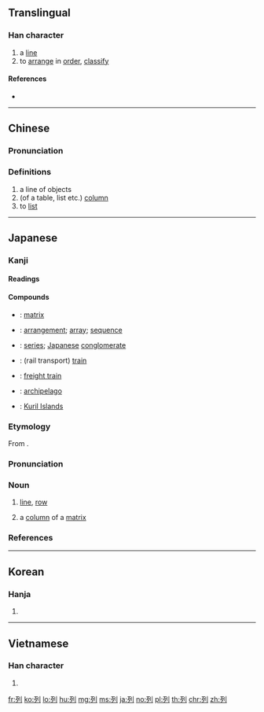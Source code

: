 ==Translingual==

===Han character===
{{Han char|rn=18|rad=刀|as=04|sn=6|four=12200|canj=MNLN|ids=⿰歹刂}}

# a [[line]]
# to [[arrange]] in [[order]], [[classify]]

====References====
* {{Han ref|kx=0137.260|dkj=01901|dj=0309.130|hdz=10325.050|uh=5217|ud=21015|bh=A643|bd=42563}}

----

==Chinese==
{{zh-forms}}

===Pronunciation===
{{zh-pron
|m=liè
|c=lit6
|h=pfs=lie̍t
|mn=lia̍t
|mc=y
|oc=y
|ma=
|cat=n,v}}

===Definitions===
{{zh-hanzi}}

# a line of objects
# (of a table, list etc.) [[column]]
# to [[list]]


----

==Japanese==

===Kanji===
{{ja-kanji|grade=3|rs=刀04}}

====Readings====
{{ja-readings|goon=[[れち]] (rechi)|kanon=[[れつ]] (retsu)|kun=[[つらねる]] (tsuraneru)}}

====Compounds====
{{der-top|Compounds}}
* {{ja-r|行列|ぎょうれつ}}: [[matrix]]
* {{ja-r|配列|はいれつ}}: [[arrangement]]; [[array]]; [[sequence]]
* {{ja-r|系列|けいれつ}}: [[series]]; [[Japanese]] [[conglomerate]]
* {{ja-r|列車|れっしゃ}}: (rail transport) [[train]]
* {{ja-r|貨物列車|かもつれっしゃ}}: [[freight train]]
* {{ja-r|列島|れっとう}}: [[archipelago]]
* {{ja-r|千島列島|ちしまれっとう}}: [[Kuril Islands]]

{{der-bottom}}

{{ja-kanjitab|れつ|yomi=o}}

===Etymology===
From {{etyl|ltc|ja|sort=れつ}} {{m|zh|列|tr=ljet}}.

===Pronunciation===
{{ja-pron|yomi=kanon|れつ|acc=1|acc_ref=DJR,NHK}}

===Noun===
{{ja-noun|れつ}}

# [[line]], [[row]]
# {{label|ja|mathematics|sort=れつ}} a [[column]] of a [[matrix]]

===References===
<references/>

----

==Korean==

===Hanja===
{{ko-hanja|hangeul=렬|rv=ryeol|mr=ryŏl}}

# {{defn|lang=ko|sort=刀04}}

----

==Vietnamese==

===Han character===
{{vi-hantu|[[liệt]], [[lít]], [[lịt]], [[lướt]], [[rịt]], [[lệch]], [[loẹt]], [[rệt]], [[riệt]], [[rít]]|rs=刀04}}

# {{defn|lang=vi|sort=刀04}}

[[fr:列]]
[[ko:列]]
[[lo:列]]
[[hu:列]]
[[mg:列]]
[[ms:列]]
[[ja:列]]
[[no:列]]
[[pl:列]]
[[th:列]]
[[chr:列]]
[[zh:列]]